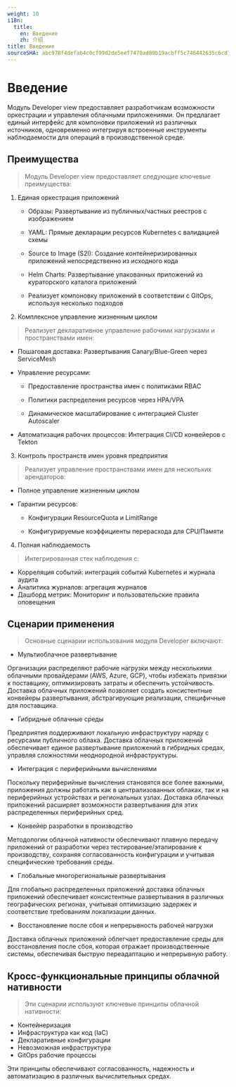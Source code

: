 ```yaml
---
weight: 10
i18n:
  title:
    en: Введение
    zh: 介绍
title: Введение
sourceSHA: abc978f4defab4c0cf99d2de5eef7470ad89b19acbff5c746442635c6cd7dc72
---
```


# Введение

Модуль Developer view предоставляет разработчикам возможности оркестрации и управления облачными приложениями. Он предлагает единый интерфейс для компоновки приложений из различных источников, одновременно интегрируя встроенные инструменты наблюдаемости для операций в производственной среде.

## Преимущества

> Модуль Developer view предоставляет следующие ключевые преимущества:

1. Единая оркестрация приложений

   - Образы: Развертывание из публичных/частных реестров с изображением

   - YAML: Прямые декларации ресурсов Kubernetes с валидацией схемы

   - Source to Image (S2I): Создание контейнеризированных приложений непосредственно из исходного кода

   - Helm Charts: Развертывание упакованных приложений из кураторского каталога приложений

   - Реализует компоновку приложений в соответствии с GitOps, используя несколько подходов

2. Комплексное управление жизненным циклом

> Реализует декларативное управление рабочими нагрузками и пространствами имен:

- Пошаговая доставка: Развертывания Canary/Blue-Green через ServiceMesh

- Управление ресурсами:

  - Предоставление пространства имен с политиками RBAC

  - Политики распределения ресурсов через HPA/VPA

  - Динамическое масштабирование с интеграцией Cluster Autoscaler

- Автоматизация рабочих процессов: Интеграция CI/CD конвейеров с Tekton

3. Контроль пространств имен уровня предприятия

> Реализует управление пространствами имен для нескольких арендаторов:

- Полное управление жизненным циклом

- Гарантии ресурсов:

  - Конфигурации ResourceQuota и LimitRange

  - Конфигурируемые коэффициенты перерасхода для CPU/Памяти

4. Полная наблюдаемость

> Интегрированная стек наблюдения с:

- Корреляция событий: интеграция событий Kubernetes и журнала аудита
- Аналитика журналов: агрегация журналов
- Дашборд метрик: Мониторинг и пользовательские правила оповещения

## Сценарии применения

> Основные сценарии использования модуля Developer включают:

- Мультиоблачное развертывание

Организации распределяют рабочие нагрузки между несколькими облачными провайдерами (AWS, Azure, GCP), чтобы избежать привязки к поставщику, оптимизировать затраты и обеспечить устойчивость. Доставка облачных приложений позволяет создать консистентные конвейеры развертывания, абстрагирующие реализации, специфичные для поставщика.

- Гибридные облачные среды

Предприятия поддерживают локальную инфраструктуру наряду с ресурсами публичного облака. Доставка облачных приложений обеспечивает единое развертывание приложений в гибридных средах, управляя сложностями неоднородной инфраструктуры.

- Интеграция с периферийными вычислениями

Поскольку периферийные вычисления становятся все более важными, приложения должны работать как в централизованных облаках, так и на периферийных устройствах и региональных узлах. Доставка облачных приложений расширяет возможности развертывания для этих распределенных периферийных сред.

- Конвейер разработки в производство

Методологии облачной нативности обеспечивают плавную передачу приложений от разработки через тестирование/этапирование к производству, сохраняя согласованность конфигурации и учитывая специфические требования среды.

- Глобальные многорегиональные развертывания

Для глобально распределенных приложений доставка облачных приложений обеспечивает консистентные развертывания в различных географических регионах, учитывая оптимизацию задержек и соответствие требованиям локализации данных.

- Восстановление после сбоя и непрерывность рабочей нагрузки

Доставка облачных приложений облегчает предоставление среды для восстановления после сбоя, которая отражает производственные системы, обеспечивая быструю переадаптацию и непрерывную работу.

## Кросс-функциональные принципы облачной нативности

> Эти сценарии используют ключевые принципы облачной нативности:

- Контейнеризация
- Инфраструктура как код (IaC)
- Декларативные конфигурации
- Невозможная инфраструктура
- GitOps рабочие процессы

Эти принципы обеспечивают согласованность, надежность и автоматизацию в различных вычислительных средах.
